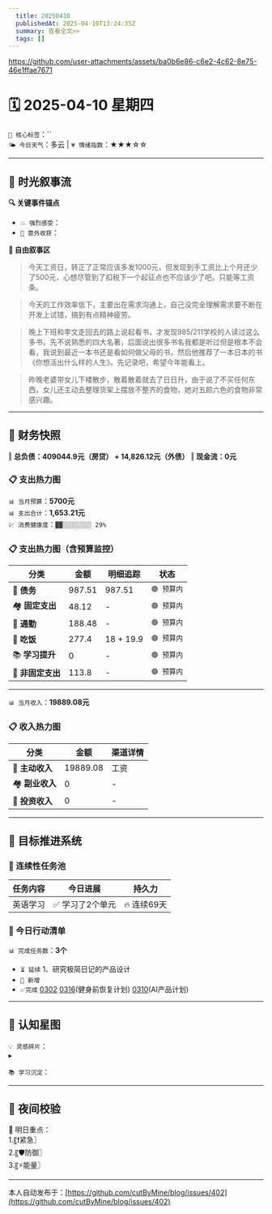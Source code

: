 ```yaml
---
  title: 20250410
  publishedAt: 2025-04-10T13:24:35Z
  summary: 查看全文>>
  tags: []
---
```


https://github.com/user-attachments/assets/ba0b6e86-c6e2-4c62-8e75-46e1ffae7671

# 🗓️ 2025-04-10 星期四
`🔑 核心标签`：``  
`🌤️ 今日天气`：多云 | `💗 情绪指数`：★★★☆☆  

---


## 🌊 **时光叙事流**
**🔍 关键事件锚点**  
- `💥 强烈感受`：            
- `🎉 意外收获`：      

**📖 自由叙事区**  
> 今天工资日，转正了正常应该多发1000元，但发现到手工资比上个月还少了500元，心想尽管到了扣税下一个起征点也不应该少了吧。只能等工资条。

> 今天的工作效率低下，主要出在需求沟通上，自己没完全理解需求要不断在开发上试错，搞到有点精神疲劳。

> 晚上下班和李文走回去的路上说起看书，才发现985/211学校的人读过这么多书，先不说熟悉的四大名著，后面说出很多书名我都是听过但是根本不会看，我说到最近一本书还是看如何做父母的书，然后他推荐了一本日本的书《你想活出什么样的人生》。先记录吧，希望今年能看上。  

> 昨晚老婆带女儿下楼散步，散着散着就去了日日升，由于说了不买任何东西，女儿还主动去整理货架上摆放不整齐的食物，她对五颜六色的食物非常感兴趣。

---

## 💸 **财务快照**
‖ **总负债：409044.9元（房贷） + 14,826.12元（外债）**
‖ **现金流：0元**

### 📋 支出热力图

`📊 当月预算`：**5700元**  
`📊 支出合计`：**1,653.21元**  
`💹 消费健康度`：`▓▓░░░░░░░░ 29%`  
### 📋 支出热力图（含预算监控）
| 分类         | 金额    | 明细追踪                  | 状态           |
|--------------|---------|---------------------------|----------------|
| 🏦 **债务**    | 987.51   | 987.51  | `🟢 预算内`   |
| 🏘️ **固定支出** | 48.12     |  -   | `🟢 预算内`     |
| 🚌 **通勤**     | 188.48      | -      | `🟢 预算内`     |
| 🍜 **吃饭**     |  277.4   | 18 + 19.9 | `🟢 预算内`   |
| 📚 **学习提升** | 0      | -       | `🟢 预算内`     |
| 🎲 **非固定支出** | 113.8     | -     | `🟢 预算内`  |
---

`📊 当月收入`：**19889.08元**  

### 📋 收入热力图
| 分类         | 金额    | 渠道详情             |
|--------------|---------|-------------------------|
| 🏦 **主动收入**  | 19889.08   | 工资        |
| 🏘️ **副业收入**  | 0                | -        |
| 🚌 **投资收入**  | 0                | -        |



---

## 🎯 **目标推进系统**

### 🔄 连续性任务池
| 任务内容                | 今日进展          | 持久力     |
|-------------------------|-------------------|------------|
| 英语学习         | ✅ 学习了2个单元 | 🔥 连续69天  |



### 📌 今日行动清单

`📊 完成任务数`：**3个**  
- `⏳ 延续` 1、研究极简日记的产品设计             
- `🚩 新增`   
- `✅完成` [0302](note://WEB9685e40ae7a6464db1196641a1ffd0ee)   [0316](note://WEBc1fcc89ec3e741538b703e8017b38c9f)(健身前恢复计划)  [0310](note://WEBfc89f9187c014fbe9fab88e2d09b4bde)(AI产品计划)


---

## 🌌 **认知星图**
`💡 灵感碎片`：  
▸ 


`📚 学习沉淀`：  
> 

---

## 🌃 夜间校验

🚀 明日重点：  
1.〖❗紧急〗  
2.〖🛡️防御〗  
3.〖⚡能量〗

---
本人自动发布于：[https://github.com/cutByMine/blog/issues/402](https://github.com/cutByMine/blog/issues/402)
